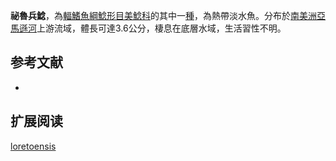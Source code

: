 {{Speciesbox
| name = 祕魯兵鯰
| image =  
| image_width = 250px
| image_caption = 
| status = NE
| status_system = IUCN3.1
| genus = Corydoras
| species = loretoensis
| authority = Nijssen & Isbrücker, 1986
| synonyms = 
}}

'''祕魯兵鯰'''，為[[輻鰭魚綱|輻鰭魚綱]][[鯰形目|鯰形目]][[美鯰科|美鯰科]]的其中一[[種|種]]，為熱帶淡水魚。分布於[[南美洲|南美洲]][[亞馬遜河|亞馬遜河]]上游流域，體長可達3.6公分，棲息在底層水域，生活習性不明。

==参考文献==
*{{FishBase_species|genus=Corydoras|species=loretoensis|year=2014|month=11}}

== 扩展阅读 ==
{{refbegin}}
{{wikispecies-inline|Corydoras loretoensis|祕魯兵鯰}}
{{refend}}
{{Taxonbar|from=Q3694950}}

[[Category:兵鯰屬|loretoensis]]
{{animal-stub}}